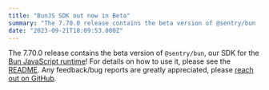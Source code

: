 ```yaml
---
title: "BunJS SDK out now in Beta"
summary: "The 7.70.0 release contains the beta version of @sentry/bun , our SDK for the Bun JavaScript runtime ! For details on how to use it, please see the README ...."
date: "2023-09-21T18:09:53.000Z"
---
```


  The 7.70.0 release contains the beta version of `@sentry/bun`, our SDK for the [Bun JavaScript runtime](https://bun.sh/)! For details on how to use it, please see the [README](https://github.com/getsentry/sentry-javascript/blob/7.70.0/packages/bun/README.md). Any feedback/bug reports are greatly appreciated, please [reach out on GitHub](https://github.com/getsentry/sentry-javascript/discussions/7979).
